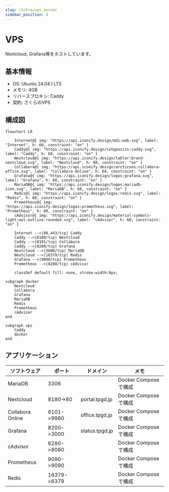 ```yaml
---
slug: /infra/vps_server
sidebar_position: 4
---
```


# VPS

Nextcloud, Grafana等をホストしています。

## 基本情報

- OS: Ubuntu 24.04.1 LTS
- メモリ: 4GB
- リバースプロキシ: Caddy
- 契約: さくらのVPS

## 構成図

```mermaid
flowchart LR

    Internet@{ img: "https://api.iconify.design/mdi:web.svg", label: "Internet", h: 60, constraint: "on" }
    Caddy@{ img: "https://api.iconify.design/catppuccin:caddy.svg", label: "Caddy", h: 60, constraint: "on" }
    Nextcloud@{ img: "https://api.iconify.design/tabler:brand-nextcloud.svg", label: "Nextcloud", h: 60, constraint: "on" }
    Collabora@{ img: "https://api.iconify.design/arcticons:collabora-office.svg", label: "Collabora Online", h: 60, constraint: "on" }
    Grafana@{ img: "https://api.iconify.design/logos:grafana.svg", label: "Grafana", h: 60, constraint: "on" }
    MariaDB@{ img: "https://api.iconify.design/logos:mariadb-icon.svg", label: "MariaDB", h: 60, constraint: "on" }
    Redis@{ img: "https://api.iconify.design/logos:redis.svg", label: "Redis", h: 60, constraint: "on" }
    Prometheus@{ img: "https://api.iconify.design/logos:prometheus.svg", label: "Prometheus", h: 60, constraint: "on" }
    cAdvisor@{ img: "https://api.iconify.design/material-symbols-light:owl-outline-rounded.svg", label: "cAdvisor", h: 60, constraint: "on" }

    Internet -->|80,443/tcp| Caddy
    Caddy -->|8180/tcp| Nextcloud
    Caddy -->|8101/tcp| Collabora
    Caddy -->|8200/tcp| Grafana
    Nextcloud -->|3600/tcp| MariaDB
    Nextcloud -->|16379/tcp| Redis
    Grafana -->|9090/tcp| Prometheus
    Prometheus -->|8280/tcp| cAdvisor

    classDef default fill: none, stroke-width:0px;

subgraph docker
    Nextcloud
    Collabora
    Grafana
    MariaDB
    Redis
    Prometheus
    cAdvisor
end

subgraph vps
    Caddy
    docker
end
```

## アプリケーション

| ソフトウェア | ポート | ドメイン | メモ |
|--------------|-------|----------|------|
| MariaDB      | 3306 |   | Docker Composeで構成     |
| Nextcloud    | 8180->80 | portal.tpgd.jp | Docker Composeで構成    |
| Collabora Online | 8101->9980  | office.tpgd.jp | Docker Composeで構成     |
| Grafana      | 8200->3000  | status.tpgd.jp   | Docker Composeで構成     |
| cAdvisor     | 8280->8080  |   | Docker Composeで構成     |
| Prometheus   | 9090->9090  |   | Docker Composeで構成     |
| Redis        | 16379->6379 |   | Docker Composeで構成     |